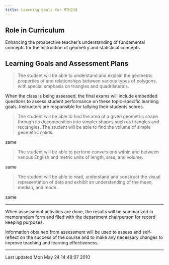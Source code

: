 ```yaml
---
title: Learning goals for MTH218
---
```


## Role in Curriculum

Enhancing the prospective teacher's understanding of fundamental
concepts for the instruction of
geometry and statistical concepts

## Learning Goals and Assessment Plans

> The student will be able to understand and
> explain the geometric properties of and
> relationships between various types of polygons,
> with special emphasis on triangles and
> quadrilaterals.

When the class is being assessed, the final exams
will include embedded questions to assess student
performance on these topic-specific learning
goals. Instructors are responsible for tallying
their students scores.

> The student will be able to find the area of a
> given geometric shape through its decomposition
> into simpler shapes such as triangles and
> rectangles. The student will be able to find the
> volume of simple geometric solids.

same

> The student will be able to perform conversions
> within and between various English and metric
> units of length, area, and volume.

same

> The student will be able to read, understand and
> construct the visual representation of data and
> exhibit an understanding of the mean, median, and
> mode.

same

----

When assessment activities are done, the results will be summarized in
memorandum form and filed with the department chairperson for record
keeping
purposes.

Information obtained from assessment will be used to assess and
self-reflect on the success of the course and to make any necessary
changes to
improve teaching and learning effectiveness.

------------------------------------------------------------------------

Last updated Mon May 24 14:48:07 2010
